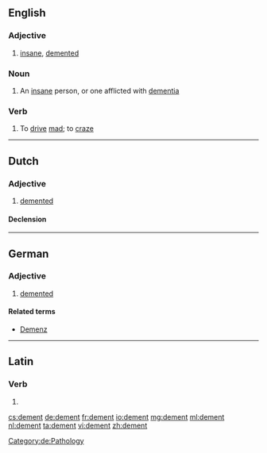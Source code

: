 ==English==

===Adjective===
{{en-adj}}

# {{obsolete}} [[insane]], [[demented]]

===Noun===
{{en-noun}}

# An [[insane]] person, or one afflicted with [[dementia]]

===Verb===
{{en-verb}}

# {{transitive}} To [[drive]] [[mad]]; to [[craze]]

----

==Dutch==

===Adjective===
{{nl-adj}}
# [[demented]]
====Declension====
{{nl-decl-adj}}
----
==German==

===Adjective===
{{de-adj|dementer|dementesten}}

# [[demented]]

====Related terms====
* [[Demenz]]

[[Category:de:Pathology]]

----

==Latin==

===Verb===
{{la-verb-form|dēment}}

# {{conjugation of|demo|dēmō|3|p|fut|act|ind|lang=la}}

[[cs:dement]]
[[de:dement]]
[[fr:dement]]
[[io:dement]]
[[mg:dement]]
[[ml:dement]]
[[nl:dement]]
[[ta:dement]]
[[vi:dement]]
[[zh:dement]]